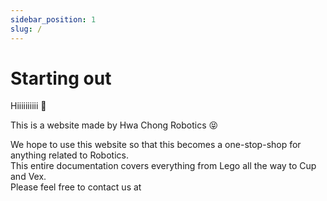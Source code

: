 ```yaml
---
sidebar_position: 1
slug: /
---
```


# Starting out

Hiiiiiiiiii 👋  
  
This is a website made by Hwa Chong Robotics 😝
  
We hope to use this website so that this becomes a one-stop-shop for anything related to Robotics.  
This entire documentation covers everything from Lego all the way to Cup and Vex.  
Please feel free to contact us at 
